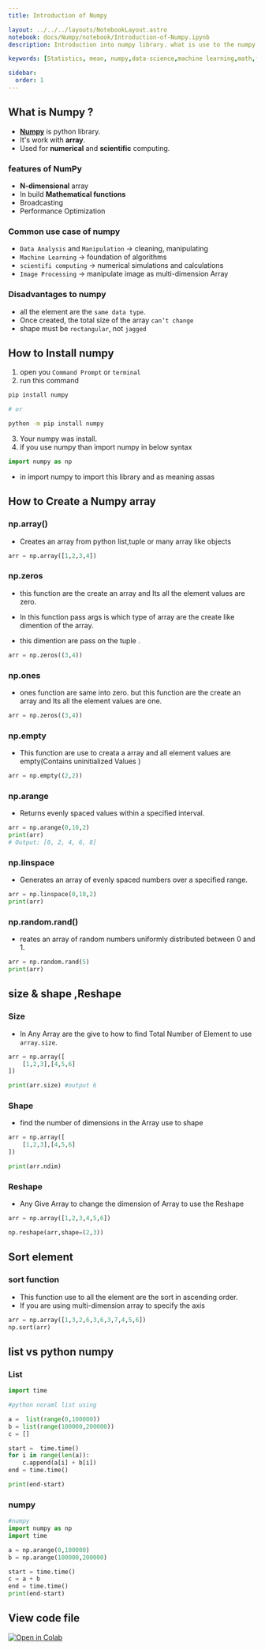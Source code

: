 ```yaml
---
title: Introduction of Numpy

layout: ../../../layouts/NotebookLayout.astro
notebook: docs/Numpy/notebook/Introduction-of-Numpy.ipynb
description: Introduction into numpy library. what is use to the numpy library in the data science and machine learning.

keywords: [Statistics, mean, numpy,data-science,machine learning,math,functions]

sidebar:
  order: 1
---
```


## What is Numpy ?

- **[Numpy](https://numpy.org)** is python library.
- It's work with **array**.
- Used for **numerical** and **scientific** computing.

### features of NumPy

- **N-dimensional** array
- In build **Mathematical functions**
- Broadcasting
- Performance Optimization

### Common use case of numpy

- `Data Analysis` and `Manipulation` -> cleaning, manipulating
- `Machine Learning` -> foundation of algorithms
- `scientifi computing` -> numerical simulations and calculations
- `Image Processing` -> manipulate image as multi-dimension Array

### Disadvantages to numpy

- all the element are the `same data type`.
- Once created, the total size of the array `can’t change`
- shape must be `rectangular`, not `jagged`

## How to Install numpy

1. open you `Command Prompt` or `terminal`
2. run this command

```bash
pip install numpy

# or

python -m pip install numpy
```

3. Your numpy was install.
4. if you use numpy than import numpy in below syntax

```python
import numpy as np
```

- in import numpy to import this library and as meaning assas

## How to Create a Numpy array

### np.array()

- Creates an array from python list,tuple or many array like objects

```py
arr = np.array([1,2,3,4]) 
```

### np.zeros

- this function are the create an array and Its all the element values are zero.

- In this function pass args is which type of array are the create like dimention of the array.

- this dimention are pass on the tuple .

```py
arr = np.zeros((3,4))
```

### np.ones

- ones function are same into zero. but this function are the create an array and Its all the element values are one.

```py
arr = np.zeros((3,4))
```

### np.empty

- This function are use to creata a array and all element values are empty(Contains uninitialized Values )

```py
arr = np.empty((2,2))
```

### np.arange

- Returns evenly spaced values within a specified interval.

```py
arr = np.arange(0,10,2)  
print(arr)  
# Output: [0, 2, 4, 6, 8]
```

### np.linspace

- Generates an array of evenly spaced numbers over a specified range.

```py
arr = np.linspace(0,10,2)  
print(arr)  
```

### np.random.rand()

- reates an array of random numbers uniformly distributed between 0 and 1.

```py
arr = np.random.rand(5)  
print(arr)  
```

## size & shape ,Reshape

### Size

- In Any Array are the give to how to find Total Number of Element to use `array.size`.

```py
arr = np.array([
    [1,2,3],[4,5,6]
])

print(arr.size) #output 6

```

### Shape

- find the number of dimensions in the Array use to shape

```py
arr = np.array([
    [1,2,3],[4,5,6]
])

print(arr.ndim)

```

### Reshape

- Any Give Array to change the dimension of Array to use the Reshape

```py
arr = np.array([1,2,3,4,5,6])

np.reshape(arr,shape=(2,3))
```

## Sort element

### sort function

- This function use to all the element are the sort in ascending order.
- If you are using multi-dimension array to specify the axis

```py
arr = np.array([1,3,2,6,3,6,3,7,4,5,6])
np.sort(arr)
```

## list vs python numpy

### List

``` py
import time

#python noraml list using 

a =  list(range(0,100000))
b = list(range(100000,200000))
c = []

start =  time.time()
for i in range(len(a)):
    c.append(a[i] + b[i])
end = time.time()

print(end-start)
```

### numpy

``` py
#numpy
import numpy as np
import time

a = np.arange(0,100000)
b = np.arange(100000,200000)

start = time.time()
c = a + b
end = time.time()
print(end-start)
```

## View code file

[![Open in Colab](https://datasciencewith.pages.dev/img/icon/colab.svg)](https://colab.research.google.com/)
